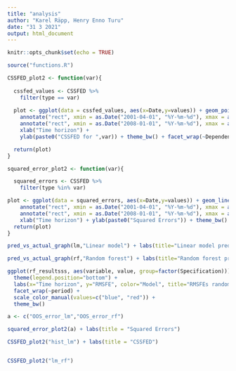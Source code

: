 ```yaml
---
title: "analysis"
author: "Karel Räpp, Henry Enno Turu"
date: "31 3 2021"
output: html_document
---
```


```r
knitr::opts_chunk$set(echo = TRUE)

source("functions.R")
```

```r
CSSFED_plot2 <- function(var){
  
  cssfed_values <- CSSFED %>%
    filter(type == var)
  
  plot <- ggplot(data = cssfed_values, aes(x=Date,y=values)) + geom_point(colour='red') + 
    annotate("rect", xmin = as.Date("2001-04-01", "%Y-%m-%d"), xmax = as.Date("2001-10-01",  "%Y-%m-%d"), ymin = -Inf, ymax = Inf,alpha = 0.4, fill = "grey")+
    annotate("rect", xmin = as.Date("2008-01-01", "%Y-%m-%d"), xmax = as.Date("2009-04-01",  "%Y-%m-%d"), ymin = -Inf, ymax = Inf,alpha = 0.4, fill = "grey")+
    xlab("Time horizon") +
    ylab(paste0("CSSFED for ",var)) + theme_bw() + facet_wrap(~Dependent) 

  return(plot)
}


```


```r
squared_error_plot2 <- function(var){

  squared_errors <- CSSFED %>%
    filter(type %in% var)

plot <- ggplot(data = squared_errors, aes(x=Date,y=values)) + geom_line(aes(color=factor(type))) + 
    annotate("rect", xmin = as.Date("2001-04-01", "%Y-%m-%d"), xmax = as.Date("2001-10-01",  "%Y-%m-%d"), ymin = -Inf, ymax = Inf,alpha = 0.4, fill = "grey")+
    annotate("rect", xmin = as.Date("2008-01-01", "%Y-%m-%d"), xmax = as.Date("2009-04-01",  "%Y-%m-%d"), ymin = -Inf, ymax = Inf,alpha = 0.4, fill = "grey")+
    xlab("Time horizon") + ylab(paste0("Squared Errors")) + theme_bw() + facet_wrap(~Dependent)
  return(plot)
}
```

```r

pred_vs_actual_graph(lm,"Linear model") + labs(title="Linear model predicted vs actual")


```


```r

pred_vs_actual_graph(rf,"Random forest") + labs(title="Random forest predicted vs actual")

```


```r
ggplot(rf_resultsss, aes(variable, value, group=factor(Specification))) + geom_line(aes(color=factor(Specification))) +
  theme(legend.position="bottom") +
  labs(x="Time horizon", y="RMSFE", color="Model", title="RMSFEs random forest vs linear model") + 
  facet_wrap(~period) +
  scale_color_manual(values=c("blue", "red")) +
  theme_bw()
```


```r
a <- c("OOS_error_lm","OOS_error_rf")

squared_error_plot2(a) + labs(title = "Squared Errors")
```


```r


CSSFED_plot2("hist_lm") + labs(title = "CSSFED")


CSSFED_plot2("lm_rf")

```

